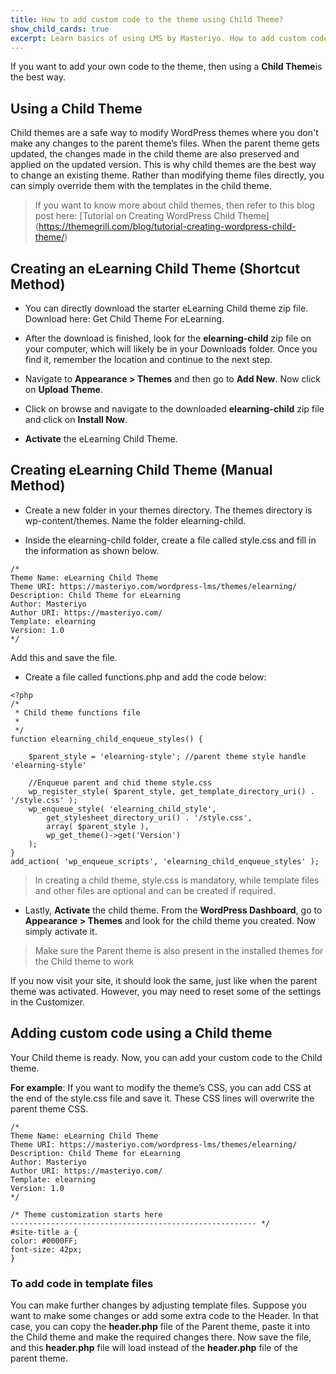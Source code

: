 ---
title: How to add custom code to the theme using Child Theme?
show_child_cards: true
excerpt: Learn basics of using LMS by Masteriyo. How to add custom code to the theme using Child Theme.
---

If you want to add your own code to the theme, then using a **Child Theme**is the best way.

## Using a Child Theme

Child themes are a safe way to modify WordPress themes where you don't make any changes to the parent theme’s files. When the parent theme gets updated, the changes made in the child theme are also preserved and applied on the updated version. This is why child themes are the best way to change an existing theme. Rather than modifying theme files directly, you can simply override them with the templates in the child theme.

> If you want to know more about child themes, then refer to this blog post here: [Tutorial on Creating WordPress Child Theme] (https://themegrill.com/blog/tutorial-creating-wordpress-child-theme/)

## Creating an eLearning Child Theme (Shortcut Method)

- You can directly download the starter eLearning Child theme zip file. Download here: Get Child Theme For eLearning.

- After the download is finished, look for the **elearning-child** zip file on your computer, which will likely be in your Downloads folder. Once you find it, remember the location and continue to the next step.

- Navigate to **Appearance > Themes** and then go to **Add New**. Now click on **Upload Theme**.

- Click on browse and navigate to the downloaded **elearning-child** zip file and click on **Install Now**.

- **Activate** the eLearning Child Theme.

## Creating eLearning Child Theme (Manual Method)

- Create a new folder in your themes directory. The themes directory is wp-content/themes. Name the folder elearning-child.

- Inside the elearning-child folder, create a file called style.css and fill in the information as shown below.


``` 
/*
Theme Name: eLearning Child Theme
Theme URI: https://masteriyo.com/wordpress-lms/themes/elearning/
Description: Child Theme for eLearning
Author: Masteriyo
Author URI: https://masteriyo.com/
Template: elearning 
Version: 1.0
*/
```

Add this and save the file.

- Create a file called functions.php and add the code below:

```
<?php
/* 
 * Child theme functions file
 * 
 */
function elearning_child_enqueue_styles() {

	$parent_style = 'elearning-style'; //parent theme style handle 'elearning-style'

	//Enqueue parent and chid theme style.css
	wp_register_style( $parent_style, get_template_directory_uri() . '/style.css' ); 
	wp_enqueue_style( 'elearning_child_style',
	    get_stylesheet_directory_uri() . '/style.css',
	    array( $parent_style ),
	    wp_get_theme()->get('Version')
	);
}
add_action( 'wp_enqueue_scripts', 'elearning_child_enqueue_styles' );
```

> In creating a child theme, style.css is mandatory, while template files and other files are optional and can be created if required.

- Lastly, **Activate** the child theme. From the **WordPress Dashboard**, go to **Appearance > Themes** and look for the child theme you created. Now simply activate it.


> Make sure the Parent theme is also present in the installed themes for the Child theme to work

If you now visit your site, it should look the same, just like when the parent theme was activated. However, you may need to reset some of the settings in the Customizer.

## Adding custom code using a Child theme

Your Child theme is ready. Now, you can add your custom code to the Child theme.

**For example**: If you want to modify the theme’s CSS, you can add CSS at the end of the style.css file and save it. These CSS lines will overwrite the parent theme CSS.

```
/*
Theme Name: eLearning Child Theme
Theme URI: https://masteriyo.com/wordpress-lms/themes/elearning/
Description: Child Theme for eLearning
Author: Masteriyo
Author URI: https://masteriyo.com/
Template: elearning 
Version: 1.0
*/

/* Theme customization starts here
------------------------------------------------------- */
#site-title a {
color: #0000FF;
font-size: 42px;
}

```

### To add code in template files

You can make further changes by adjusting template files. Suppose you want to make some changes or add some extra code to the Header. In that case, you can copy the **header.php** file of the Parent theme, paste it into the Child theme and make the required changes there. Now save the file, and this **header.php** file will load instead of the **header.php** file of the parent theme.

